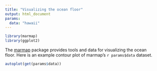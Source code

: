 ```yaml
---
title: "Visualizing the ocean floor"
output: html_document
params:
  data: "hawaii"
---
```


```r
library(marmap)
library(ggplot2)
```

The [marmap](https://cran.r-project.org/web/packages/marmap/index.html) 
package provides tools and data for visualizing the ocean floor. Here 
is an example contour plot of marmap's ``r params$data`` dataset.

```r
autoplot(get(params$data))
```

